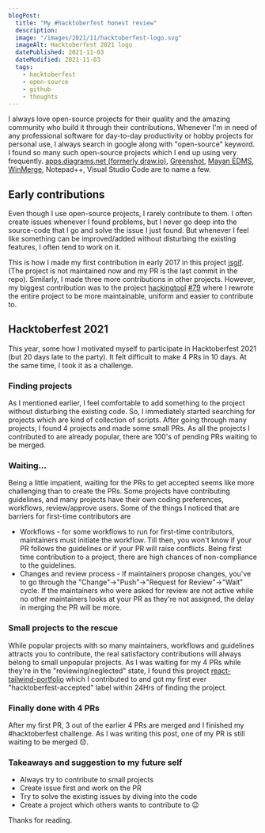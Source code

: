 ```yaml
---
blogPost:
  title: "My #hacktoberfest honest review"
  description:
  image: "/images/2021/11/hacktoberfest-logo.svg"
  imageAlt: Hacktoberfest 2021 logo
  datePublished: 2021-11-03
  dateModified: 2021-11-03
  tags:
    - hacktoberfest
    - open-source
    - github
    - thoughts
---
```


I always love open-source projects for their quality and the amazing community
who build it through their contributions. Whenever I'm in need of any
professional software for day-to-day productivity or hobby projects for personal
use, I always search in google along with "open-source" keyword. I found so many
such open-source projects which I end up using very frequently.
[apps.diagrams.net (formerly draw.io)](https://github.com/jgraph/drawio),
[Greenshot](https://github.com/greenshot/greenshot),
[Mayan EDMS](https://gitlab.com/mayan-edms/mayan-edms),
[WinMerge](https://github.com/WinMerge/winmerge), Notepad++, Visual Studio Code
are to name a few.

## Early contributions

Even though I use open-source projects, I rarely contribute to them. I often
create issues whenever I found problems, but I never go deep into the
source-code that I go and solve the issue I just found. But whenever I feel like
something can be improved/added without disturbing the existing features, I
often tend to work on it.

This is how I made my first contribution in early 2017 in this project
[jsgif](https://github.com/antimatter15/jsgif). (The project is not maintained
now and my PR is the last commit in the repo). Similarly, I made three more
contributions in other projects. However, my biggest contribution was to the
project [hackingtool](https://github.com/Z4nzu/hackingtool)
[#79](https://github.com/Z4nzu/hackingtool/pull/79) where I rewrote the entire
project to be more maintainable, uniform and easier to contribute to.

## Hacktoberfest 2021

This year, some how I motivated myself to participate in Hacktoberfest 2021 (but
20 days late to the party). It felt difficult to make 4 PRs in 10 days. At the
same time, I took it as a challenge.

### Finding projects

As I mentioned earlier, I feel comfortable to add something to the project
without disturbing the existing code. So, I immediately started searching for
projects which are kind of collection of scripts. After going through many
projects, I found 4 projects and made some small PRs. As all the projects I
contributed to are already popular, there are 100's of pending PRs waiting to be
merged.

### Waiting...

Being a little impatient, waiting for the PRs to get accepted seems like more
challenging than to create the PRs. Some projects have contributing guidelines,
and many projects have their own coding preferences, workflows, review/approve
users. Some of the things I noticed that are barriers for first-time
contributors are

- Workflows - for some workflows to run for first-time contributors, maintainers
  must initiate the workflow. Till then, you won't know if your PR follows the
  guidelines or if your PR will raise conflicts. Being first time contribution
  to a project, there are high chances of non-compliance to the guidelines.
- Changes and review process - If maintainers propose changes, you've to go
  through the "Change"->"Push"->"Request for Review"->"Wait" cycle. If the
  maintainers who were asked for review are not active while no other
  maintainers looks at your PR as they're not assigned, the delay in merging the
  PR will be more.

### Small projects to the rescue

While popular projects with so many maintainers, workflows and guidelines
attracts you to contribute, the real satisfactory contributions will always
belong to small unpopular projects. As I was waiting for my 4 PRs while they're
in the "reviewing/neglected" state, I found this project
[react-tailwind-portfolio](https://github.com/BraydenTW/react-tailwind-portfolio)
which I contributed to and got my first ever "hacktoberfest-accepted" label
within 24Hrs of finding the project.

### Finally done with 4 PRs

After my first PR, 3 out of the earlier 4 PRs are merged and I finished my
#hacktoberfest challenge. As I was writing this post, one of my PR is still
waiting to be merged :disappointed:.

### Takeaways and suggestion to my future self

- Always try to contribute to small projects
- Create issue first and work on the PR
- Try to solve the existing issues by diving into the code
- Create a project which others wants to contribute to :wink:

Thanks for reading.
